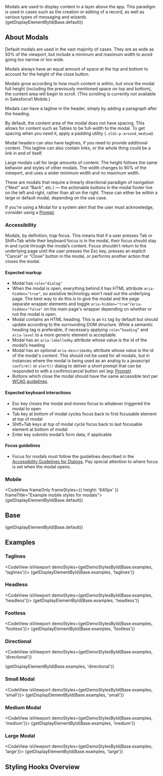 
<div className="doc lead">
  Modals are used to display content in a layer above the app. This paradigm is
  used in cases such as the creation or editing of a record, as well as various
  types of messaging and wizards.
</div>

<CodeView exampleOnly isViewport demoStyles={getDemoStylesById(Base.default)}>
  {getDisplayElementById(Base.default)}
</CodeView>

## About Modals

Default modals are used in the vast majority of cases. They are as wide as 50% of the viewport, but include a minimum and maximum width to avoid going too narrow or too wide.

Modals always have an equal amount of space at the top and bottom to account for the height of the close button.

Modals grow according to how much content is within, but once the modal full height (including the previously mentioned space on top and bottom), the content area will begin to scroll. (This scrolling is currently not available in Salesforce1 Mobile.)

Modals can have a tagline in the header, simply by adding a paragraph after the heading.

By default, the content area of the modal does not have spacing. This allows for content such as Tables to be full-width to the modal. To get spacing when you need it, apply a padding utility (`.slds-p-around_medium`).

Modal headers can also have taglines, if you need to provide additional context. This tagline can also contain links, or the whole thing could be a link in and of itself.

Large modals call for large amounts of content. The height follows the same behavior and styles of other modals. The width changes to 90% of the viewport, and uses a wider minimum width and no maximum width.

These are modals that require a linearly directional paradigm of navigation (“Next” and “Back”, etc.) — the actionable buttons in the modal footer live on the left and right, rather than all on the right. These can either be within a large or default modal, depending on the use case.

If you're using a Modal for a system alert that the user must acknowledge, consider using a [Prompt](/components/prompt).

### Accessibility

Modals, by definition, trap focus. This means that if a user presses Tab or Shift+Tab while their keyboard focus is in the modal, their focus should stay in and cycle through the modal’s content. Focus shouldn’t return to the underlying page until the user presses the Esc key, presses an explicit “Cancel” or “Close” button in the modal, or performs another action that closes the modal.

#### Expected markup

- Modal has `role="dialog"`
- When the modal is open, everything behind it has HTML attribute `aria-hidden="true"`, so assistive technology won't read out the underlying page. The best way to do this is to give the modal and the page separate wrapper elements and toggle `aria-hidden="true"`/`aria-hidden="false"` on the main page's wrapper depending on whether or not the modal is open.
- Modal contains an HTML heading. This is an `h1` tag by default but should update according to the surrounding DOM structure. While a semantic heading tag is preferable, if necessary applying `role=”heading”` and `aria-level` to a more generic element is acceptable.
- Modal has an `aria-labelledby` attribute whose value is the id of the modal’s heading
- Modal has an optional `aria-describedby` attribute whose value is the id of the modal's content. This should not be used for all modals, but in instances where the modal is being used as an analog to a javascript `confirm()` or `alert()` dialog to deliver a short prompt that can be responded to with a confirm/cancel button set (eg: [Prompt](/components/prompt/)).
- Buttons which close the modal should have the same accessible text per [WCAG guidelines](https://www.w3.org/WAI/WCAG21/Understanding/consistent-identification.html).

#### Expected keyboard interactions

- Esc key closes the modal and moves focus to whatever triggered the modal to open
- Tab key at bottom of modal cycles focus back to first focusable element at top of modal
- Shift+Tab keys at top of modal cycle focus back to last focusable element at bottom of modal
- Enter key submits modal’s form data, if applicable

#### Focus guidelines

- Focus for modals must follow the guidelines described in the [Accessibility Guidelines for Dialogs](/accessibility/guidelines/global-focus/#dialogs). Pay special attention to where focus is set when the modal opens.

### Mobile

<MobileBlurb patternSpecificText="modals will have buttons of increased size to accommodate tapping with a finger instead of the more precise mouse cursor" />

<CodeView frameOnly frameStyles={{ height: '640px' }} frameTitle="Example mobile styles for modals">
  {getDisplayElementById(Base.default)}
</CodeView>

## Base

<CodeView isViewport demoStyles={getDemoStylesById(Base.default)}>
  {getDisplayElementById(Base.default)}
</CodeView>

## Examples

### Taglines

<CodeView isViewport demoStyles={getDemoStylesById(Base.examples, 'taglines')}>
  {getDisplayElementById(Base.examples, 'taglines')}
</CodeView>

### Headless

<CodeView isViewport demoStyles={getDemoStylesById(Base.examples, 'headless')}>
  {getDisplayElementById(Base.examples, 'headless')}
</CodeView>

### Footless

<CodeView isViewport demoStyles={getDemoStylesById(Base.examples, 'footless')}>
  {getDisplayElementById(Base.examples, 'footless')}
</CodeView>

### Directional

<CodeView
  isViewport
  demoStyles={getDemoStylesById(Base.examples, 'directional')}
>
  {getDisplayElementById(Base.examples, 'directional')}
</CodeView>

### Small Modal

<CodeView isViewport demoStyles={getDemoStylesById(Base.examples, 'small')}>
  {getDisplayElementById(Base.examples, 'small')}
</CodeView>

### Medium Modal

<CodeView isViewport demoStyles={getDemoStylesById(Base.examples, 'medium')}>
  {getDisplayElementById(Base.examples, 'medium')}
</CodeView>

### Large Modal

<CodeView isViewport demoStyles={getDemoStylesById(Base.examples, 'large')}>
  {getDisplayElementById(Base.examples, 'large')}
</CodeView>

## Styling Hooks Overview

<StylingHooksTable name="modals" type="component" />
